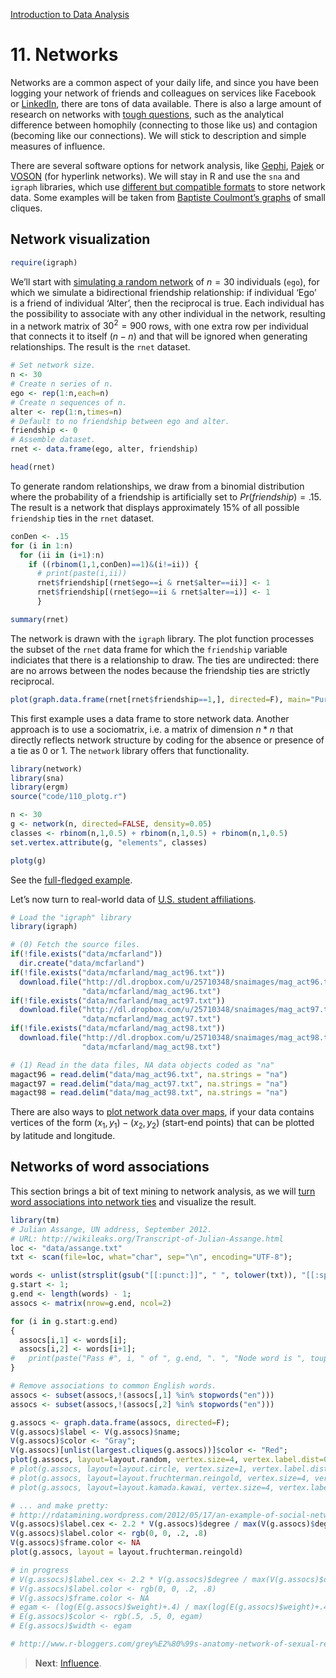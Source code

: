 <style>@import url(style.css);</style>
[Introduction to Data Analysis](index.html "Course index")

# 11. Networks

Networks are a common aspect of your daily life, and since you have been logging your network of friends and colleagues on services like Facebook or [LinkedIn](http://inmaps.linkedinlabs.com/), there are tons of data available. There is also a large amount of research on networks with [tough questions](http://masi.cscs.lsa.umich.edu/~crshalizi/weblog/773.html), such as the analytical difference between homophily (connecting to those like us) and contagion (becoming like our connections). We will stick to description and simple measures of influence.

There are several software options for network analysis, like [Gephi](https://gephi.org/), [Pajek](http://quanti.hypotheses.org/512/) or [VOSON](http://voson.anu.edu.au/) (for hyperlink networks). We will stay in R and use the `sna` and `igraph` libraries, which use [different but compatible formats](http://groupefmr.hypotheses.org/363) to store network data. Some examples will be taken from [Baptiste Coulmont's graphs](http://coulmont.com/index.php?s=igraph) of small cliques.

## Network visualization

```r
require(igraph)
```

We'll start with [simulating a random network](http://www.econometricsbysimulation.com/2012/10/simulating-social-network-data.html) of $n = 30$ individuals (`ego`), for which we simulate a bidirectional friendship relationship: if individual 'Ego' is a friend of individual 'Alter', then the reciprocal is true. Each individual has the possibility to associate with any other individual in the network, resulting in a network matrix of $30^2 = 900$ rows, with one extra row per individual that connects it to itself ($n-n$) and that will be ignored when generating relationships. The result is the `rnet` dataset.

```r
# Set network size.
n <- 30
# Create n series of n.
ego <- rep(1:n,each=n)
# Create n sequences of n.
alter <- rep(1:n,times=n)
# Default to no friendship between ego and alter.
friendship <- 0
# Assemble dataset.
rnet <- data.frame(ego, alter, friendship)
```

```r
head(rnet)
```

To generate random relationships, we draw from a binomial distribution where the probability of a friendship is artificially set to $Pr(friendship) = .15$. The result is a network that displays approximately 15% of all possible `friendship` ties in the `rnet` dataset.

```r
conDen <- .15
for (i in 1:n)
  for (ii in (i+1):n)
    if ((rbinom(1,1,conDen)==1)&(i!=ii)) {
      # print(paste(i,ii))
      rnet$friendship[(rnet$ego==i & rnet$alter==ii)] <- 1
      rnet$friendship[(rnet$ego==ii & rnet$alter==i)] <- 1
      }
```

```r
summary(rnet)
```

The network is drawn with the `igraph` library. The plot function processes the subset of the `rnet` data frame for which the `friendship` variable indiciates that there is a relationship to draw. The ties are undirected: there are no arrows between the nodes because the friendship ties are strictly reciprocal.

```r
plot(graph.data.frame(rnet[rnet$friendship==1,], directed=F), main="Purely Random Connections")
```

This first example uses a data frame to store network data. Another approach is to use a sociomatrix, i.e. a matrix of dimension $n * n$ that directly reflects network structure by coding for the absence or presence of a tie as 0 or 1. The `network` library offers that functionality.

```r
library(network)
library(sna)
library(ergm)
source("code/110_plotg.r")

n <- 30
g <- network(n, directed=FALSE, density=0.05)
classes <- rbinom(n,1,0.5) + rbinom(n,1,0.5) + rbinom(n,1,0.5)
set.vertex.attribute(g, "elements", classes)

plotg(g)
```

See the [full-fledged example](https://rulesofreason.wordpress.com/2012/11/05/network-visualization-in-r-with-the-igraph-package/).

Let's now turn to real-world data of [U.S. student affiliations](https://solomonmessing.wordpress.com/2012/09/30/working-with-bipartiteaffiliation-network-data-in-r/).

```r
# Load the "igraph" library
library(igraph)

# (0) Fetch the source files.
if(!file.exists("data/mcfarland"))
  dir.create("data/mcfarland")
if(!file.exists("data/mcfarland/mag_act96.txt"))
  download.file("http://dl.dropbox.com/u/25710348/snaimages/mag_act96.txt",
                "data/mcfarland/mag_act96.txt")
if(!file.exists("data/mcfarland/mag_act97.txt"))
  download.file("http://dl.dropbox.com/u/25710348/snaimages/mag_act97.txt",
                "data/mcfarland/mag_act97.txt")
if(!file.exists("data/mcfarland/mag_act98.txt"))
  download.file("http://dl.dropbox.com/u/25710348/snaimages/mag_act98.txt",
                "data/mcfarland/mag_act98.txt")

# (1) Read in the data files, NA data objects coded as "na" 
magact96 = read.delim("data/mag_act96.txt", na.strings = "na")
magact97 = read.delim("data/mag_act97.txt", na.strings = "na")
magact98 = read.delim("data/mag_act98.txt", na.strings = "na")
```

There are also ways to [plot network data over maps](http://flowingdata.com/2011/05/11/how-to-map-connections-with-great-circles/), if your data contains vertices of the form $(x_1, y_1) - (x_2,y_2)$ (start-end points) that can be plotted by latitude and longitude.

## Networks of word associations

This section brings a bit of text mining to network analysis, as we will [turn word associations into network ties](http://blog.ynada.com/303) and visualize the result.

```r
library(tm)
# Julian Assange, UN address, September 2012.
# URL: http://wikileaks.org/Transcript-of-Julian-Assange.html
loc <- "data/assange.txt"
txt <- scan(file=loc, what="char", sep="\n", encoding="UTF-8");

words <- unlist(strsplit(gsub("[[:punct:]]", " ", tolower(txt)), "[[:space:]]+"));
g.start <- 1;
g.end <- length(words) - 1;
assocs <- matrix(nrow=g.end, ncol=2)

for (i in g.start:g.end)
{
  assocs[i,1] <- words[i];
  assocs[i,2] <- words[i+1];
#   print(paste("Pass #", i, " of ", g.end, ". ", "Node word is ", toupper(words[i]), ".", sep=""));
}

# Remove associations to common English words.
assocs <- subset(assocs,!(assocs[,1] %in% stopwords("en")))
assocs <- subset(assocs,!(assocs[,2] %in% stopwords("en")))

g.assocs <- graph.data.frame(assocs, directed=F);
V(g.assocs)$label <- V(g.assocs)$name;
V(g.assocs)$color <- "Gray";
V(g.assocs)[unlist(largest.cliques(g.assocs))]$color <- "Red";
plot(g.assocs, layout=layout.random, vertex.size=4, vertex.label.dist=0);
# plot(g.assocs, layout=layout.circle, vertex.size=1, vertex.label.dist=0);
# plot(g.assocs, layout=layout.fruchterman.reingold, vertex.size=4, vertex.label.dist=0);
# plot(g.assocs, layout=layout.kamada.kawai, vertex.size=4, vertex.label.dist=0);

# ... and make pretty: 
# http://rdatamining.wordpress.com/2012/05/17/an-example-of-social-network-analysis-with-r-using-package-igraph/
V(g.assocs)$label.cex <- 2.2 * V(g.assocs)$degree / max(V(g.assocs)$degree)+ .2
V(g.assocs)$label.color <- rgb(0, 0, .2, .8)
V(g.assocs)$frame.color <- NA
plot(g.assocs, layout = layout.fruchterman.reingold)
```

```r
# in progress
# V(g.assocs)$label.cex <- 2.2 * V(g.assocs)$degree / max(V(g.assocs)$degree)+ .2
# V(g.assocs)$label.color <- rgb(0, 0, .2, .8)
# V(g.assocs)$frame.color <- NA
# egam <- (log(E(g.assocs)$weight)+.4) / max(log(E(g.assocs)$weight)+.4)
# E(g.assocs)$color <- rgb(.5, .5, 0, egam)
# E(g.assocs)$width <- egam

# http://www.r-bloggers.com/grey%E2%80%99s-anatomy-network-of-sexual-relations/
```

> __Next__: [Influence](111_influence.html).
